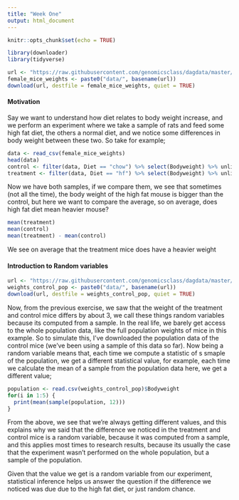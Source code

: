 ```yaml
---
title: "Week One"
output: html_document
---
```


```r
knitr::opts_chunk$set(echo = TRUE)
```

```r
library(downloader)
library(tidyverse)

url <- "https://raw.githubusercontent.com/genomicsclass/dagdata/master/inst/extdata/femaleMiceWeights.csv"
female_mice_weights <- paste0("data/", basename(url))
download(url, destfile = female_mice_weights, quiet = TRUE)
```

#### Motivation  
Say we want to understand how diet relates to body weight increase, and we perform an experiment where we take a sample of rats and feed some high fat diet, the others a normal diet, and we notice some differences in body weight between these two. So take for example; 

```r
data <- read_csv(female_mice_weights)
head(data)
control <- filter(data, Diet == "chow") %>% select(Bodyweight) %>% unlist
treatment <- filter(data, Diet == "hf") %>% select(Bodyweight) %>% unlist
```
Now we have both samples, if we compare them, we see that sometimes (not all the time), the body weight of the high fat mouse is bigger than the control, but here we want to compare the average, so on average, does high fat diet mean heavier mouse? 

```r
mean(treatment)
mean(control)
mean(treatment) - mean(control) 
```

We see on average that the treatment mice does have a heavier weight 

#### Introduction to Random variables  

```r
url <- "https://raw.githubusercontent.com/genomicsclass/dagdata/master/inst/extdata/femaleControlsPopulation.csv"
weights_control_pop <- paste0("data/", basename(url))
download(url, destfile = weights_control_pop, quiet = TRUE)
```

Now, from the previous exercise, we saw that the weight of the treatment and control mice differs by about 3, we call these things random variables because its computed from a sample. In the real life, we barely get access to the whole population data, like the full population weights of mice in this example. So to simulate this, I've downloaded the population data of the control mice (we've been using a sample of this data so far). Now being a random variable means that, each time we compute a statistic of s smaple of the population, we get a different statistical value, for example, each time we calculate the mean of a sample from the population data here, we get a different value;  

```r
population <- read.csv(weights_control_pop)$Bodyweight
for(i in 1:5) {
  print(mean(sample(population, 12)))
}
```

From the above, we see that we're always getting different values, and this explains why we said that the difference we noticed in the treatment and control mice is a random variable, because it was computed from a sample, and this applies most times to research results, because its usually the case that the experiment wasn't performed on the whole population, but a sample of the population.

Given that the value we get is a random variable from our experiment, statistical inference helps us answer the question if the difference we noticed was due due to the high fat diet, or just random chance. 



